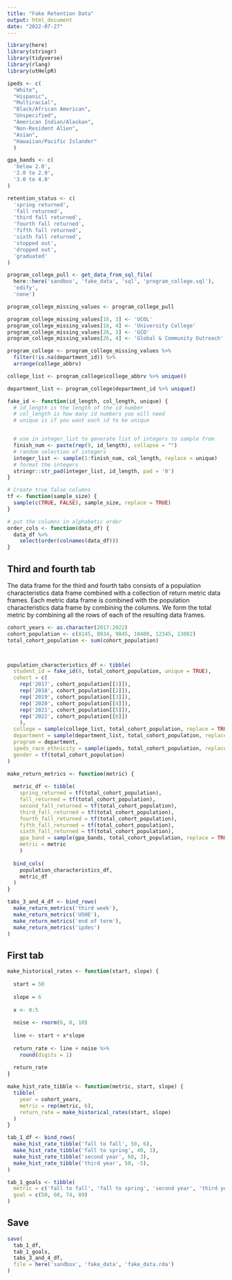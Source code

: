 ```yaml
---
title: "Fake Retention Data"
output: html_document
date: "2022-07-27"
---
```


```r
library(here)
library(stringr)
library(tidyverse)
library(rlang)
library(utHelpR)
```

```r
ipeds <- c(
  "White",
  "Hispanic",
  "Multiracial",
  "Black/African American",
  "Unspecified",
  "American Indian/Alaskan",
  "Non-Resident Alien",
  "Asian",
  "Hawaiian/Pacific Islander"
  )

gpa_bands <- c(
  'below 2.0',
  '2.0 to 2.9',
  '3.0 to 4.0'
)

retention_status <- c(
  'spring returned',
  'fall returned',
  'third fall returned',
  'fourth fall returned',
  'fifth fall returned',
  'sixth fall returned',
  'stopped out',
  'dropped out', 
  'graduated'
)
```

```r
program_college_pull <- get_data_from_sql_file(
  here::here('sandbox', 'fake_data', 'sql', 'program_college.sql'),
  'edify',
  'none') 

program_college_missing_values <- program_college_pull 

program_college_missing_values[16, 3] <- 'UCOL'
program_college_missing_values[16, 4] <- 'University College'
program_college_missing_values[26, 3] <- 'GCO'
program_college_missing_values[26, 4] <- 'Global & Community Outreach'

program_college <- program_college_missing_values %>% 
  filter(!is.na(department_id)) %>% 
  arrange(college_abbrv)

college_list <- program_college$college_abbrv %>% unique()

department_list <- program_college$department_id %>% unique()
```


```r
fake_id <- function(id_length, col_length, unique) {
  # id_length is the length of the id number
  # col_length is how many id numbers you will need
  # unique is if you want each id to be unique


  # use in integer_list to generate list of integers to sample from
  finish_num <- paste(rep(9, id_length), collapse = "")
  # random selection of integers
  integer_list <- sample(1:finish_num, col_length, replace = unique)
  # format the integers
  stringr::str_pad(integer_list, id_length, pad = '0')
}

# Create true false columns
tf <- function(sample_size) {
  sample(c(TRUE, FALSE), sample_size, replace = TRUE)
}

# put the columns in alphabetic order
order_cols <- function(data_df) {
  data_df %>%
    select(order(colnames(data_df)))
}
```

## Third and fourth tab

The data frame for the third and fourth tabs consists of a population characteristics data frame combined with a collection of return metric data frames. Each metric data frame is combined with the population characteristics data frame by combining the columns. We form the total metric by combining all the rows of each of the resulting data frames. 


```r
cohort_years <- as.character(2017:2022)
cohort_population <- c(8145, 8934, 9845, 10400, 12345, 13082)
total_cohort_population <- sum(cohort_population)



population_characteristics_df <- tibble(
  student_id = fake_id(8, total_cohort_population, unique = TRUE),
  cohort = c(
    rep('2017', cohort_population[[1]]),
    rep('2018', cohort_population[[2]]),
    rep('2019', cohort_population[[3]]),
    rep('2020', cohort_population[[4]]),
    rep('2021', cohort_population[[5]]),
    rep('2022', cohort_population[[6]])
    ),
  college = sample(college_list, total_cohort_population, replace = TRUE),
  department = sample(department_list, total_cohort_population, replace = TRUE),
  program = department,
  ipeds_race_ethnicity = sample(ipeds, total_cohort_population, replace = TRUE),
  gender = tf(total_cohort_population)
)

make_return_metrics <- function(metric) {
  
  metric_df <- tibble(
    spring_returned = tf(total_cohort_population),
    fall_returned = tf(total_cohort_population),
    second_fall_returned = tf(total_cohort_population),
    third_fall_returned = tf(total_cohort_population),
    fourth_fall_returned = tf(total_cohort_population),
    fifth_fall_returned = tf(total_cohort_population),
    sixth_fall_returned = tf(total_cohort_population),
    gpa_band = sample(gpa_bands, total_cohort_population, replace = TRUE),
    metric = metric
    )
  
  bind_cols(
    population_characteristics_df,
    metric_df
  )
}

tabs_3_and_4_df <- bind_rows(
  make_return_metrics('third week'),
  make_return_metrics('USHE'),
  make_return_metrics('end of term'),
  make_return_metrics('ipdes')
)
```

## First tab

```r
make_historical_rates <- function(start, slope) {
  
  start = 50
  
  slope = 6
  
  x <- 0:5
  
  noise <- rnorm(6, 0, 10)
  
  line <- start + x*slope  
  
  return_rate <- line + noise %>% 
    round(digits = 1)
  
  return_rate
}

make_hist_rate_tibble <- function(metric, start, slope) {
  tibble(
    year = cohort_years,
    metric = rep(metric, 6),
    return_rate = make_historical_rates(start, slope)
  )
}

tab_1_df <- bind_rows(
  make_hist_rate_tibble('fall to fall', 50, 6),
  make_hist_rate_tibble('fall to spring', 40, 3),
  make_hist_rate_tibble('second year', 60, 3),
  make_hist_rate_tibble('third year', 50, -5),
)

tab_1_goals <- tibble(
  metric = c('fall to fall', 'fall to spring', 'second year', 'third year'),
  goal = c(50, 60, 74, 89)
) 

```

## Save
```r
save(
  tab_1_df,
  tab_1_goals,
  tabs_3_and_4_df,
  file = here('sandbox', 'fake_data', 'fake_data.rda')
)
```






